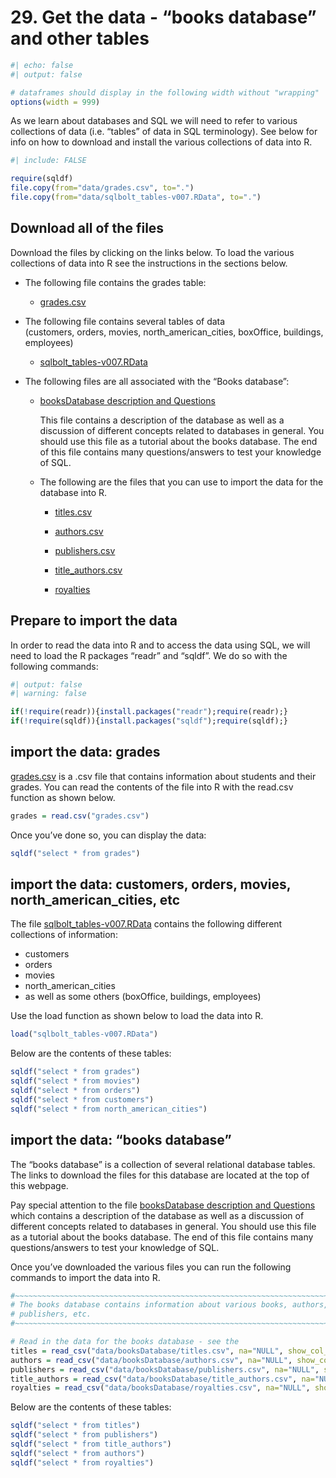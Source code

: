 # <yrChapterNumber>29. </yrChapterNumber> Get the data - "books database" and other tables

```r
#| echo: false
#| output: false

# dataframes should display in the following width without "wrapping"
options(width = 999)
```

As we learn about databases and SQL we will need to refer to various 
collections of data (i.e. "tables" of data in SQL terminology). 
See below for info on how to download and install
the various collections of data into R.


```r
#| include: FALSE

require(sqldf)
file.copy(from="data/grades.csv", to=".")
file.copy(from="data/sqlbolt_tables-v007.RData", to=".")
```

## Download all of the files

Download the files by clicking on the links below.
To load the various collections of data into R
see the instructions in the sections below.

- The following file contains the grades table:  

  * [grades.csv](grades.csv)

- The following file contains several tables of data    
  (customers, orders, movies, north_american_cities, boxOffice, 
  buildings, employees)  

  * [sqlbolt_tables-v007.RData](sqlbolt_tables-v007.RData)

- The following files are all associated with the "Books database": 

  * [booksDatabase description and Questions](data/booksDatabaseDescription-withQuestions-ANSWERS-v020.docx) 
  
    This file contains a description of the database as well as a discussion of
    different concepts related to databases in general. You should use this
    file as a tutorial about the books database. The end of this file
    contains many questions/answers to test your knowledge of SQL.
    

  * The following are the files that you can use to import the data
    for the database into R.
    
    - [titles.csv](data/booksDatabase/titles.csv)
    
    - [authors.csv](data/booksDatabase/authors.csv)
    
    - [publishers.csv](data/booksDatabase/publishers.csv)
    
    - [title_authors.csv](data/booksDatabase/title_authors.csv)
  
    - [royalties](data/booksDatabase/royalties.csv)


## Prepare to import the data

In order to read the data into R and to access the data using SQL, we will
need to load the R packages "readr" and "sqldf". We do so with
the following commands:

```r
#| output: false
#| warning: false

if(!require(readr)){install.packages("readr");require(readr);}
if(!require(sqldf)){install.packages("sqldf");require(sqldf);}
```


## import the data: grades

[grades.csv](grades.csv) is a .csv file that contains information
about students and their grades.
You can read the contents of the file into R 
with the read.csv function as shown below.

```r
grades = read.csv("grades.csv")
```
  
Once you've done so, you can display the data:

```r
sqldf("select * from grades")
```


## import the data: customers, orders, movies, north_american_cities, etc

The file [sqlbolt_tables-v007.RData](sqlbolt_tables-v007.RData)
contains the following different collections of information:

- customers
- orders
- movies
- north_american_cities
- as well as some others (boxOffice, buildings, employees)

Use the load function as shown below to load the data into R.

```r
load("sqlbolt_tables-v007.RData")
```

Below are the contents of these tables:

```r
sqldf("select * from grades")
sqldf("select * from movies")
sqldf("select * from orders")
sqldf("select * from customers")
sqldf("select * from north_american_cities")
```


## import the data: "books database"

The "books database" is a collection of several relational database tables. 
The links to download the files for this database are located at the top
of this webpage.

Pay special attention to the file
[booksDatabase description and Questions](data/booksDatabaseDescription-withQuestions-ANSWERS-v020.docx)
which contains a description of the database as well as a discussion of
different concepts related to databases in general. You should use this
file as a tutorial about the books database. The end of this file
contains many questions/answers to test your knowledge of SQL.

Once you've downloaded the various files you can run the following commands to 
import the data into R.

```r
#~~~~~~~~~~~~~~~~~~~~~~~~~~~~~~~~~~~~~~~~~~~~~~~~~~~~~~~~~~~~~~~~~~~~~~~~~~~~~~
# The books database contains information about various books, authors,
# publishers, etc.
#~~~~~~~~~~~~~~~~~~~~~~~~~~~~~~~~~~~~~~~~~~~~~~~~~~~~~~~~~~~~~~~~~~~~~~~~~~~~~~

# Read in the data for the books database - see the 
titles = read_csv("data/booksDatabase/titles.csv", na="NULL", show_col_types=FALSE)
authors = read_csv("data/booksDatabase/authors.csv", na="NULL", show_col_types=FALSE)
publishers = read_csv("data/booksDatabase/publishers.csv", na="NULL", show_col_types=FALSE)
title_authors = read_csv("data/booksDatabase/title_authors.csv", na="NULL", show_col_types=FALSE)
royalties = read_csv("data/booksDatabase/royalties.csv", na="NULL", show_col_types=FALSE)
```

Below are the contents of these tables:

```r
sqldf("select * from titles")
sqldf("select * from publishers")
sqldf("select * from title_authors")
sqldf("select * from authors")
sqldf("select * from royalties")
```

